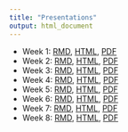 ```yaml
---
title: "Presentations"
output: html_document
---
```


- Week 1: [RMD](https://github.com/making-data-science-count/s21-intro-to-data-sci-methods-in-ed/blob/main/presentations-week-1.Rmd), [HTML](slides/presentations-week-1.html), [PDF](slides/presentations-week-1.pdf)
- Week 2: [RMD](https://github.com/making-data-science-count/s21-intro-to-data-sci-methods-in-ed/blob/main/slides/presentations-week-2.Rmd), [HTML](slides/presentations-week-2.html), [PDF](slides/presentations-week-2.pdf)
- Week 3: [RMD](https://github.com/making-data-science-count/s21-intro-to-data-sci-methods-in-ed/blob/main/slides/presentations-week-3.Rmd), [HTML](slides/presentations-week-3.html), [PDF](slides/presentations-week-3.pdf)
- Week 4: [RMD](https://github.com/making-data-science-count/s21-intro-to-data-sci-methods-in-ed/blob/main/slides/presentations-week-4.Rmd), [HTML](slides/presentations-week-4.html), [PDF](slides/presentations-week-4.pdf)
- Week 5: [RMD](https://github.com/making-data-science-count/s21-intro-to-data-sci-methods-in-ed/blob/main/slides/presentations-week-5.Rmd), [HTML](slides/presentations-week-5.html), [PDF](slides/presentations-week-5.pdf)
- Week 6: [RMD](https://github.com/making-data-science-count/s21-intro-to-data-sci-methods-in-ed/blob/main/slides/presentations-week-6.Rmd), [HTML](slides/presentations-week-6.html), [PDF](slides/presentations-week-6.pdf)
- Week 7: [RMD](https://github.com/making-data-science-count/s21-intro-to-data-sci-methods-in-ed/blob/main/slides/presentations-week-7.Rmd), [HTML](slides/presentations-week-7.html), [PDF](slides/presentations-week-7.pdf)
- Week 8: [RMD](https://github.com/making-data-science-count/s21-intro-to-data-sci-methods-in-ed/blob/main/slides/presentations-week-8.Rmd), [HTML](slides/presentations-week-8.html), [PDF](slides/presentations-week-8.pdf)